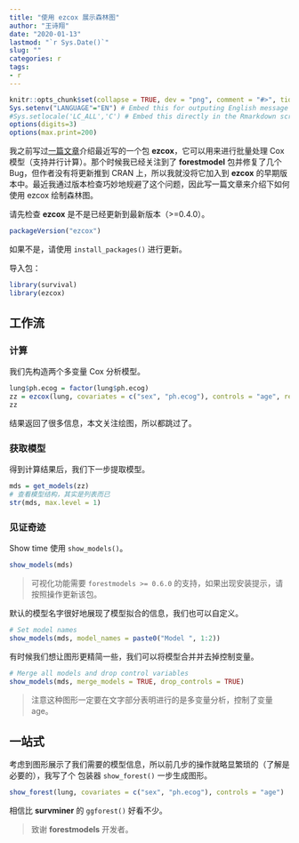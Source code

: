 ```yaml
---
title: "使用 ezcox 展示森林图"
author: "王诗翔"
date: "2020-01-13"
lastmod: "`r Sys.Date()`"
slug: ""
categories: r
tags:
- r
---
```


```r
knitr::opts_chunk$set(collapse = TRUE, dev = "png", comment = "#>", tidy = "styler")
Sys.setenv("LANGUAGE"="EN") # Embed this for outputing English message
#Sys.setlocale('LC_ALL','C') # Embed this directly in the Rmarkdown script that contains the Chinese character comment
options(digits=3)
options(max.print=200)
```

我之前写过[一篇文章](https://shixiangwang.github.io/home/cn/post/2019-10-23-ezcox-for-batch-cox-models/)介绍最近写的一个包 **ezcox**，它可以用来进行批量处理 Cox 模型（支持并行计算）。那个时候我已经关注到了 **forestmodel** 包并修复了几个 Bug，但作者没有将更新推到 CRAN 上，所以我就没将它加入到 **ezcox** 的早期版本中。最近我通过版本检查巧妙地规避了这个问题，因此写一篇文章来介绍下如何使用 ezcox 绘制森林图。

请先检查 **ezcox** 是不是已经更新到最新版本（>=0.4.0）。

```r
packageVersion("ezcox")
```

如果不是，请使用 `install_packages()` 进行更新。

导入包：

```r
library(survival)
library(ezcox)
```


## 工作流

### 计算

我们先构造两个多变量 Cox 分析模型。

```r
lung$ph.ecog = factor(lung$ph.ecog)
zz = ezcox(lung, covariates = c("sex", "ph.ecog"), controls = "age", return_models = TRUE)
zz
```

结果返回了很多信息，本文关注绘图，所以都跳过了。

### 获取模型

得到计算结果后，我们下一步提取模型。

```r
mds = get_models(zz)
# 查看模型结构，其实是列表而已
str(mds, max.level = 1)
```

### 见证奇迹

Show time 使用 `show_models()`。

```r
show_models(mds)
```

> 可视化功能需要 `forestmodels >= 0.6.0` 的支持，如果出现安装提示，请按照操作更新该包。

默认的模型名字很好地展现了模型拟合的信息，我们也可以自定义。

```r
# Set model names
show_models(mds, model_names = paste0("Model ", 1:2))
```

有时候我们想让图形更精简一些，我们可以将模型合并并去掉控制变量。

```r
# Merge all models and drop control variables
show_models(mds, merge_models = TRUE, drop_controls = TRUE)
```

> 注意这种图形一定要在文字部分表明进行的是多变量分析，控制了变量 age。

## 一站式

考虑到图形展示了我们需要的模型信息，所以前几步的操作就略显繁琐的（了解是必要的），我写了个
包装器 `show_forest()` 一步生成图形。

```r
show_forest(lung, covariates = c("sex", "ph.ecog"), controls = "age")
```

相信比 **survminer** 的 `ggforest()` 好看不少。

> 致谢 **forestmodels** 开发者。
